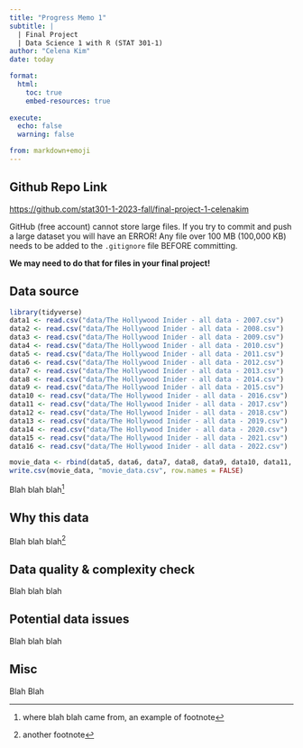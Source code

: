 ```yaml
---
title: "Progress Memo 1"
subtitle: |
  | Final Project 
  | Data Science 1 with R (STAT 301-1)
author: "Celena Kim"
date: today

format:
  html:
    toc: true
    embed-resources: true
    
execute:
  echo: false
  warning: false

from: markdown+emoji 
---
```


::: {.callout-tip icon="false"}
## Github Repo Link

<https://github.com/stat301-1-2023-fall/final-project-1-celenakim>
:::

::: callout-warning
GitHub (free account) cannot store large files. If you try to commit and push a large dataset you will have an ERROR! Any file over 100 MB (100,000 KB) needs to be added to the `.gitignore` file BEFORE committing.

**We may need to do that for files in your final project!**
:::

## Data source
```r
library(tidyverse)
data1 <- read.csv("data/The Hollywood Inider - all data - 2007.csv")
data2 <- read.csv("data/The Hollywood Inider - all data - 2008.csv")
data3 <- read.csv("data/The Hollywood Inider - all data - 2009.csv")
data4 <- read.csv("data/The Hollywood Inider - all data - 2010.csv")
data5 <- read.csv("data/The Hollywood Inider - all data - 2011.csv")
data6 <- read.csv("data/The Hollywood Inider - all data - 2012.csv")
data7 <- read.csv("data/The Hollywood Inider - all data - 2013.csv")
data8 <- read.csv("data/The Hollywood Inider - all data - 2014.csv")
data9 <- read.csv("data/The Hollywood Inider - all data - 2015.csv")
data10 <- read.csv("data/The Hollywood Inider - all data - 2016.csv")
data11 <- read.csv("data/The Hollywood Inider - all data - 2017.csv")
data12 <- read.csv("data/The Hollywood Inider - all data - 2018.csv")
data13 <- read.csv("data/The Hollywood Inider - all data - 2019.csv")
data14 <- read.csv("data/The Hollywood Inider - all data - 2020.csv")
data15 <- read.csv("data/The Hollywood Inider - all data - 2021.csv")
data16 <- read.csv("data/The Hollywood Inider - all data - 2022.csv")

movie_data <- rbind(data5, data6, data7, data8, data9, data10, data11, data12).  #2011-2018
write.csv(movie_data, "movie_data.csv", row.names = FALSE)
```


Blah blah blah[^1]

[^1]: where blah blah came from, an example of footnote

## Why this data

Blah blah blah[^2]

[^2]: another footnote

## Data quality & complexity check

Blah blah blah

## Potential data issues

Blah blah blah

## Misc

Blah Blah
